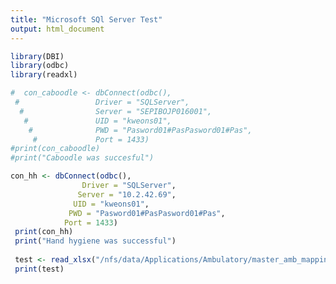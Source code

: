 ---
title: "Microsoft SQl Server Test"
output: html_document
---

```{r setup}
library(DBI)
library(odbc)
library(readxl)

#  con_caboodle <- dbConnect(odbc(),
 #                 Driver = "SQLServer",
  #                Server = "SEPIBOJP016001",
   #               UID = "kweons01",
    #              PWD = "Pasword01#PasPasword01#Pas",
     #             Port = 1433)              
#print(con_caboodle)
#print("Caboodle was succesful")
```
```{r}
con_hh <- dbConnect(odbc(),
                Driver = "SQLServer",
               Server = "10.2.42.69",
              UID = "kweons01",
             PWD = "Pasword01#PasPasword01#Pas",
            Port = 1433)     
 print(con_hh)
 print("Hand hygiene was successful")
 
 test <- read_xlsx("/nfs/data/Applications/Ambulatory/master_amb_mapping.xlsx")
 print(test)
```

